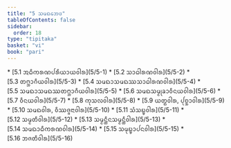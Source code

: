 ```yaml
---
title: "5 ᩈᨾᨳᨽᩮᨴ"
tableOfContents: false
sidebar:
  order: 18
type: "tipitaka"
basket: "vi"
book: "pari"
---
```



<DynamicBreadcrumb />



<TableOfContents book="pari" section="5">
* [5.1 ᩋᨵᩥᨠᩁᨱᨸᩁᩥᨿᩣᨿᩅᩤᩁ](5/5-1)
* [5.2 ᩈᩣᨵᩤᩁᨱᩅᩤᩁ](5/5-2)
* [5.3 ᨲᨻ᩠ᨽᩣᨣᩥᨿᩅᩤᩁ](5/5-3)
* [5.4 ᩈᨾᨳᩣᩈᨾᨳᩔᩈᩣᨵᩤᩁᨱᩅᩤᩁ](5/5-4)
* [5.5 ᩈᨾᨳᩣᩈᨾᨳᩔᨲᨻ᩠ᨽᩣᨣᩥᨿᩅᩤᩁ](5/5-5)
* [5.6 ᩈᨾᨳᩈᨾ᩠ᨾᩩᨡᩣᩅᩥᨶᨿᩅᩤᩁ](5/5-6)
* [5.7 ᩅᩥᨶᨿᩅᩤᩁ](5/5-7)
* [5.8 ᨠᩩᩈᩃᩅᩤᩁ](5/5-8)
* [5.9 ᨿᨲ᩠ᨳᩅᩤᩁ, ᨸᩩᨧ᩠ᨨᩣᩅᩤᩁ](5/5-9)
* [5.10 ᩈᨾᨳᩅᩤᩁ, ᩅᩥᩔᨩ᩠ᨩᨶᩣᩅᩤᩁ](5/5-10)
* [5.11 ᩈᩴᩈᨭ᩠ᨮᩅᩤᩁ](5/5-11)
* [5.12 ᩈᨾ᩠ᨾᨲᩥᩅᩤᩁ](5/5-12)
* [5.13 ᩈᨾ᩠ᨾᨶ᩠ᨲᩥᨶᩈᨾ᩠ᨾᨶ᩠ᨲᩥᩅᩤᩁ](5/5-13)
* [5.14 ᩈᨾᨳᩣᨵᩥᨠᩁᨱᩅᩤᩁ](5/5-14)
* [5.15 ᩈᨾᩩᨭ᩠ᨮᩣᨸᨶᩅᩤᩁ](5/5-15)
* [5.16 ᨽᨩᨲᩥᩅᩤᩁ](5/5-16)
</TableOfContents>